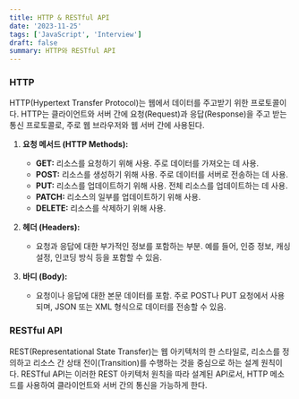 ```yaml
---
title: HTTP & RESTful API
date: '2023-11-25'
tags: ['JavaScript', 'Interview']
draft: false
summary: HTTP와 RESTful API
---
```


### HTTP

HTTP(Hypertext Transfer Protocol)는 웹에서 데이터를 주고받기 위한 프로토콜이다. HTTP는 클라이언트와 서버 간에 요청(Request)과 응답(Response)을 주고 받는 통신 프로토콜로, 주로 웹 브라우저와 웹 서버 간에 사용된다.

1. **요청 메서드 (HTTP Methods):**
   - **GET:** 리소스를 요청하기 위해 사용. 주로 데이터를 가져오는 데 사용.
   - **POST:** 리소스를 생성하기 위해 사용. 주로 데이터를 서버로 전송하는 데 사용.
   - **PUT:** 리소스를 업데이트하기 위해 사용. 전체 리소스를 업데이트하는 데 사용.
   - **PATCH:** 리소스의 일부를 업데이트하기 위해 사용.
   - **DELETE:** 리소스를 삭제하기 위해 사용.

2. **헤더 (Headers):**
   - 요청과 응답에 대한 부가적인 정보를 포함하는 부분. 예를 들어, 인증 정보, 캐싱 설정, 인코딩 방식 등을 포함할 수 있음.

3. **바디 (Body):**
   - 요청이나 응답에 대한 본문 데이터를 포함. 주로 POST나 PUT 요청에서 사용되며, JSON 또는 XML 형식으로 데이터를 전송할 수 있음.

### RESTful API

REST(Representational State Transfer)는 웹 아키텍처의 한 스타일로, 리소스를 정의하고 리소스 간 상태 전이(Transition)를 수행하는 것을 중심으로 하는 설계 원칙이다. RESTful API는 이러한 REST 아키텍처 원칙을 따라 설계된 API로서, HTTP 메소드를 사용하여 클라이언트와 서버 간의 통신을 가능하게 한다.